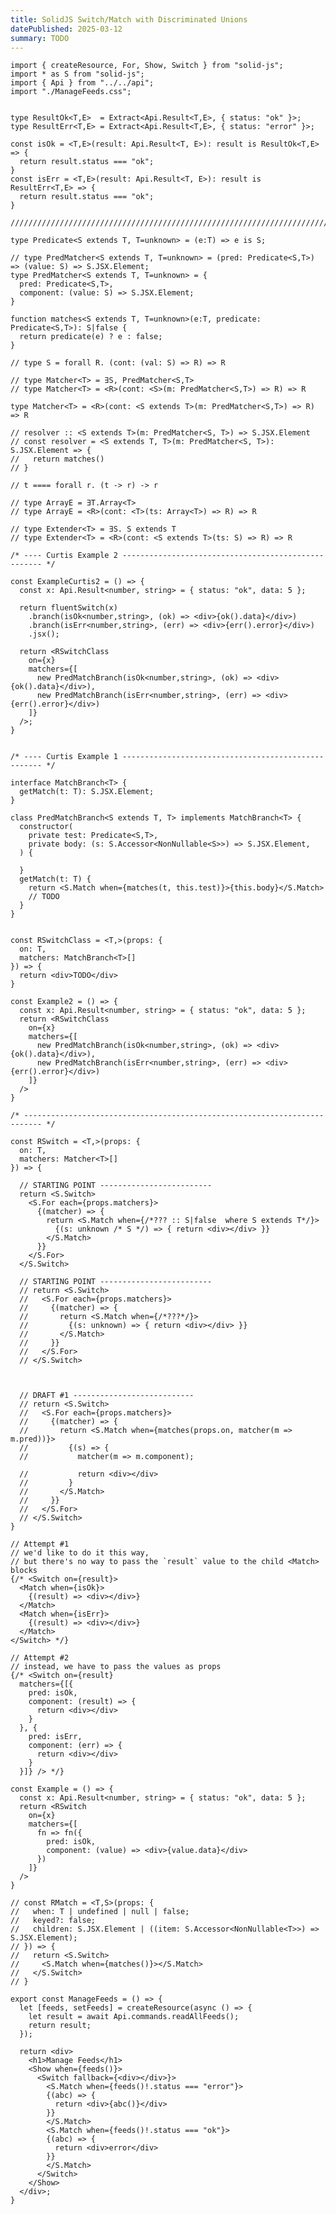 ```yaml
---
title: SolidJS Switch/Match with Discriminated Unions
datePublished: 2025-03-12
summary: TODO
---
```


```tsx
import { createResource, For, Show, Switch } from "solid-js";
import * as S from "solid-js";
import { Api } from "../../api";
import "./ManageFeeds.css";


type ResultOk<T,E>  = Extract<Api.Result<T,E>, { status: "ok" }>;
type ResultErr<T,E> = Extract<Api.Result<T,E>, { status: "error" }>;

const isOk = <T,E>(result: Api.Result<T, E>): result is ResultOk<T,E> => {
  return result.status === "ok";
}
const isErr = <T,E>(result: Api.Result<T, E>): result is ResultErr<T,E> => {
  return result.status === "ok";
}

////////////////////////////////////////////////////////////////////////////////

type Predicate<S extends T, T=unknown> = (e:T) => e is S;

// type PredMatcher<S extends T, T=unknown> = (pred: Predicate<S,T>) => (value: S) => S.JSX.Element;
type PredMatcher<S extends T, T=unknown> = {
  pred: Predicate<S,T>,
  component: (value: S) => S.JSX.Element;
}

function matches<S extends T, T=unknown>(e:T, predicate: Predicate<S,T>): S|false {
  return predicate(e) ? e : false;
}

// type S = forall R. (cont: (val: S) => R) => R

// type Matcher<T> = ∃S, PredMatcher<S,T>
// type Matcher<T> = <R>(cont: <S>(m: PredMatcher<S,T>) => R) => R

type Matcher<T> = <R>(cont: <S extends T>(m: PredMatcher<S,T>) => R) => R

// resolver :: <S extends T>(m: PredMatcher<S, T>) => S.JSX.Element
// const resolver = <S extends T, T>(m: PredMatcher<S, T>): S.JSX.Element => {
//   return matches()
// }

// t ==== forall r. (t -> r) -> r

// type ArrayE = ∃T.Array<T>
// type ArrayE = <R>(cont: <T>(ts: Array<T>) => R) => R

// type Extender<T> = ∃S. S extends T
// type Extender<T> = <R>(cont: <S extends T>(ts: S) => R) => R

/* ---- Curtis Example 2 ---------------------------------------------------- */

const ExampleCurtis2 = () => {
  const x: Api.Result<number, string> = { status: "ok", data: 5 };

  return fluentSwitch(x)
    .branch(isOk<number,string>, (ok) => <div>{ok().data}</div>)
    .branch(isErr<number,string>, (err) => <div>{err().error}</div>)
    .jsx();

  return <RSwitchClass
    on={x}
    matchers={[
      new PredMatchBranch(isOk<number,string>, (ok) => <div>{ok().data}</div>),
      new PredMatchBranch(isErr<number,string>, (err) => <div>{err().error}</div>)
    ]}
  />;
}


/* ---- Curtis Example 1 ---------------------------------------------------- */

interface MatchBranch<T> {
  getMatch(t: T): S.JSX.Element;
}

class PredMatchBranch<S extends T, T> implements MatchBranch<T> {
  constructor(
    private test: Predicate<S,T>,
    private body: (s: S.Accessor<NonNullable<S>>) => S.JSX.Element,
  ) {

  }
  getMatch(t: T) {
    return <S.Match when={matches(t, this.test)}>{this.body}</S.Match>
    // TODO
  }
}


const RSwitchClass = <T,>(props: {
  on: T,
  matchers: MatchBranch<T>[]
}) => {
  return <div>TODO</div>
}

const Example2 = () => {
  const x: Api.Result<number, string> = { status: "ok", data: 5 };
  return <RSwitchClass
    on={x}
    matchers={[
      new PredMatchBranch(isOk<number,string>, (ok) => <div>{ok().data}</div>),
      new PredMatchBranch(isErr<number,string>, (err) => <div>{err().error}</div>)
    ]}
  />
}

/* -------------------------------------------------------------------------- */

const RSwitch = <T,>(props: {
  on: T,
  matchers: Matcher<T>[]
}) => {

  // STARTING POINT -------------------------
  return <S.Switch>
    <S.For each={props.matchers}>
      {(matcher) => {
        return <S.Match when={/*??? :: S|false  where S extends T*/}>
          {(s: unknown /* S */) => { return <div></div> }}
        </S.Match>
      }}
    </S.For>
  </S.Switch>

  // STARTING POINT -------------------------
  // return <S.Switch>
  //   <S.For each={props.matchers}>
  //     {(matcher) => {
  //       return <S.Match when={/*???*/}>
  //         {(s: unknown) => { return <div></div> }}
  //       </S.Match>
  //     }}
  //   </S.For>
  // </S.Switch>



  // DRAFT #1 ---------------------------
  // return <S.Switch>
  //   <S.For each={props.matchers}>
  //     {(matcher) => {
  //       return <S.Match when={matches(props.on, matcher(m => m.pred))}>
  //         {(s) => {
  //           matcher(m => m.component);

  //           return <div></div>
  //         }
  //       </S.Match>
  //     }}
  //   </S.For>
  // </S.Switch>
}

// Attempt #1
// we'd like to do it this way,
// but there's no way to pass the `result` value to the child <Match> blocks
{/* <Switch on={result}>
  <Match when={isOk}>
    {(result) => <div></div>}
  </Match>
  <Match when={isErr}>
    {(result) => <div></div>}
  </Match>
</Switch> */}

// Attempt #2
// instead, we have to pass the values as props
{/* <Switch on={result} 
  matchers={[{
    pred: isOk,
    component: (result) => {
      return <div></div>
    }
  }, {
    pred: isErr,
    component: (err) => {
      return <div></div>
    }
  }]} /> */}

const Example = () => {
  const x: Api.Result<number, string> = { status: "ok", data: 5 };
  return <RSwitch
    on={x}
    matchers={[
      fn => fn({
        pred: isOk,
        component: (value) => <div>{value.data}</div>
      })
    ]}
  />
}

// const RMatch = <T,S>(props: {
//   when: T | undefined | null | false;
//   keyed?: false;
//   children: S.JSX.Element | ((item: S.Accessor<NonNullable<T>>) => S.JSX.Element);
// }) => {
//   return <S.Switch>
//     <S.Match when={matches()}></S.Match>
//   </S.Switch>
// }

export const ManageFeeds = () => {
  let [feeds, setFeeds] = createResource(async () => {
    let result = await Api.commands.readAllFeeds();
    return result;
  });
  
  return <div>
    <h1>Manage Feeds</h1>
    <Show when={feeds()}>
      <Switch fallback={<div></div>}>
        <S.Match when={feeds()!.status === "error"}>
        {(abc) => {
          return <div>{abc()}</div>
        }}
        </S.Match>
        <S.Match when={feeds()!.status === "ok"}>
        {(abc) => {
          return <div>error</div>
        }}
        </S.Match>
      </Switch>
    </Show>
  </div>;
}
```